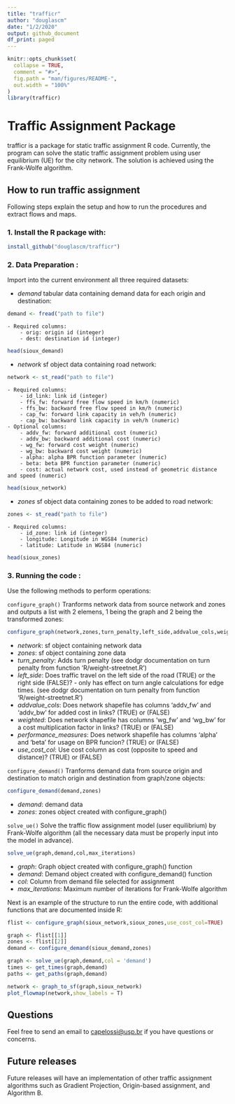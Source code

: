 ```yaml
---
title: "trafficr"
author: "douglascm"
date: "1/2/2020"
output: github_document
df_print: paged
---
```


```r
knitr::opts_chunk$set(
  collapse = TRUE,
  comment = "#>",
  fig.path = "man/figures/README-",
  out.width = "100%"
)
library(trafficr)
```
# Traffic Assignment Package
trafficr is a package for static traffic assignment R code. Currently, the program can solve the static traffic assignment problem using user equilibrium (UE) for the city network. The solution is achieved using the Frank-Wolfe algorithm.

## How to run traffic assignment
Following steps explain the setup and how to run the procedures and extract flows and maps.

### 1. Install the R package with: 
```r
install_github("douglascm/trafficr")
```

### 2. Data Preparation : 
Import into the current environment all three required datasets:

- *demand* tabular data containing demand data for each origin and destination:
```r
demand <- fread("path to file")
```
    - Required columns:
        - orig: origin id (integer)
        - dest: destination id (integer)
```r
head(sioux_demand)
```
- *network* sf object data containing road network:
```r
network <- st_read("path to file")
```
    - Required columns:
        - id_link: link id (integer)
        - ffs_fw: forward free flow speed in km/h (numeric)
        - ffs_bw: backward free flow speed in km/h (numeric)
        - cap_fw: forward link capacity in veh/h (numeric)
        - cap_bw: backward link capacity in veh/h (numeric)
    - Optional columns:
        - addv_fw: forward additional cost (numeric)
        - addv_bw: backward additional cost (numeric)
        - wg_fw: forward cost weight (numeric)
        - wg_bw: backward cost weight (numeric)
        - alpha: alpha BPR function parameter (numeric)
        - beta: beta BPR function parameter (numeric)
        - cost: actual network cost, used instead of geometric distance and speed (numeric)
```r
head(sioux_network)
```
- *zones* sf object data containing zones to be added to road network:
```r
zones <- st_read("path to file")
```
    - Required columns:
        - id_zone: link id (integer)
        - longitude: Longitude in WGS84 (numeric)
        - latitude: Latitude in WGS84 (numeric)
```r
head(sioux_zones)
```

### 3. Running the code :
Use the following methods to perform operations:

`configure_graph()` Tranforms network data from source network and zones and outputs a list with 2 elemens, 1 being the graph and 2 being the transformed zones:
```r
configure_graph(network,zones,turn_penalty,left_side,addvalue_cols,weighted,performance_measures,use_cost_col)
```
- *network*: sf object containing network data
- *zones*: sf object containing zone data
- *turn_penalty*: Adds turn penalty (see dodgr documentation on turn penalty from function 'R/weight-streetnet.R')
- *left_side*: Does traffic travel on the left side of the road (TRUE) or the right side (FALSE)? - only has effect on turn angle calculations for edge times. (see dodgr documentation on turn penalty from function 'R/weight-streetnet.R')
- *addvalue_cols*: Does network shapefile has columns 'addv_fw' and 'addv_bw' for added cost in links? (TRUE) or (FALSE)
- *weighted*: Does network shapefile has columns 'wg_fw' and 'wg_bw' for a cost multiplication factor in links? (TRUE) or (FALSE)
- *performance_measures*: Does network shapefile has columns 'alpha' and 'beta' for usage on BPR funcion? (TRUE) or (FALSE)
- *use_cost_col*: Use cost column as cost (opposite to speed and distance)? (TRUE) or (FALSE)

`configure_demand()` Tranforms demand data from source origin and destination to match origin and destination from graph/zone objects:
```r
configure_demand(demand,zones)
```
- *demand*: demand data
- *zones*: zones object created with configure_graph()

`solve_ue()` Solve the traffic flow assignment model (user equilibrium) by Frank-Wolfe algorithm (all the necessary data must be  properly input into the model in advance).
```r
solve_ue(graph,demand,col,max_iterations)
```
- *graph*: Graph object created with configure_graph() function
- *demand*: Demand object created with configure_demand() function
- *col*: Column from demand file selected for assignment
- *max_iterations*: Maximum number of iterations for Frank-Wolfe algorithm

Next is an example of the structure to run the entire code, with additional functions that are documented inside R:
```r
flist <- configure_graph(sioux_network,sioux_zones,use_cost_col=TRUE)

graph <- flist[[1]]
zones <- flist[[2]]
demand <- configure_demand(sioux_demand,zones)

graph <- solve_ue(graph,demand,col = 'demand')
times <- get_times(graph,demand)
paths <- get_paths(graph,demand)

network <- graph_to_sf(graph,sioux_network)
plot_flowmap(network,show_labels = T)
```

## Questions
Feel free to send an email to [capelossi@usp.br](capelossi@usp.br) if you have questions or concerns.


## Future releases
Future releases will have an implementation of other traffic assignment algorithms such as Gradient Projection, Origin-based assignment, and Algorithm B.
